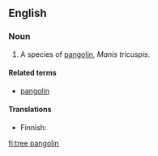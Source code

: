 {{wikipedia|pangolin}}
==English==

===Noun===
{{en-noun|sg=[[tree]] [[pangolin]]}}

# A species of [[pangolin]], ''Manis tricuspis''.

====Related terms====
* [[pangolin]]

====Translations====
{{trans-top|species of pangolin}}
* Finnish: {{t-|fi|kierteishäntämuurahaiskäpy}}
{{trans-mid}}
{{trans-bottom}}

[[fi:tree pangolin]]